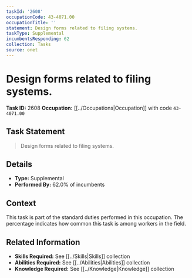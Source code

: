 ```yaml
---
taskId: '2608'
occupationCode: 43-4071.00
occupationTitle: ''
statement: Design forms related to filing systems.
taskType: Supplemental
incumbentsResponding: 62
collection: Tasks
source: onet
---
```

# Design forms related to filing systems.

**Task ID:** 2608
**Occupation:** [[../Occupations|Occupation]] with code `43-4071.00`

## Task Statement

> Design forms related to filing systems.

## Details

- **Type:** Supplemental
- **Performed By:** 62.0% of incumbents

## Context

This task is part of the standard duties performed in this occupation. The percentage indicates how common this task is among workers in the field.

## Related Information

- **Skills Required:** See [[../Skills|Skills]] collection
- **Abilities Required:** See [[../Abilities|Abilities]] collection
- **Knowledge Required:** See [[../Knowledge|Knowledge]] collection
